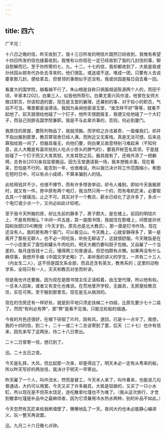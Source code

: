 ```yaml
---
---
---
```

title: 四六
---




广平兄：

十八日之晚的信，昨天收到了。我十三日所发的明信片既然已经收到，我惟有希望十四日所发的信也接着收到。我惟有以你现在一定已经收到了我的几封信的事，聊自慰解而已。至于你所寄的七，九，十二，十七的信，我却都收到了，大抵是我或孙伏园从邮务代办处去寻来的，他们很乱，或送或不送，堆成一团，只要有人去说要拿那几封，便给拿去，但冒领的事倒似乎还没有。我或伏园是每日自去看一回。

看厦大的国学院，越看越不行了。朱山根是自称只佩服胡适陈源两个人的，而田千顷，辛家本[202]，白果三人，似皆他所荐引。白果尤善兴风作浪，他曾在女师大做过职员，你该知道的罢，现在是玉堂的襄理，还兼别的事，对于较小的职员，气焰不可当，嘴里都是油滑话。我因为亲闻他密语玉堂，“谁怎样不好”等等，就看不起他了。前天就很给他碰了一个钉子，他昨天借题报复，我便又给他碰了一个大钉子，而自己则辞去国学院兼职。我是不与此辈共事的，否则，何必到厦门。

我原住的房屋，要陈列物品了，我就须搬。而学校之办法甚奇，一面催我们，却并不指出搬到那里，教员寄宿舍已经人满，而附近又无客栈，真是无法可想。后来总算指给我一间了，但器具毫无，向他们要，则白果又故意特别刁难起来（不知何意，此人大概是有喜欢给别人吃点小苦头的脾气的），要我开帐签名具领，于是就给碰了一个钉子而又大发其怒。大发其怒之后，器具就有了，还格外添了一把躺椅，总务长[203]亲自监督搬运。因为玉堂邀请我一场，我本想做点事，现在看来，恐怕是不行的，能否到一年，也很难说。所以我已决计将工作范围缩小，希图在短时日中，可以有点小成绩，不算来骗别人的钱。

此校用钱并不少，也很不撙节，而有许多悭吝举动，却令人难耐。即如今天我搬房时，就又有一件。房中原有两个电灯，我当然只用一个的，而有电机匠来，必要取去其一个玻璃泡，止之不可。其实对于一个教员，薪水已经化了这许多了，多点一个电灯或少点一个，又何必如此计较呢。

至于我今天所搬的房，却比先前的静多了，房子颇大，是在楼上。前回的明信片上，不是有照相么？中间一共五座，其一是图书馆，我就住在那楼上，间壁是孙伏园和张颐[204]教授（今天才到，原先也是北大教员），那一面是钉书作场，现在还没有人。我的房有两个窗门，可以看见山。今天晚上，心就安静得多了，第一是离开了那些无聊人，也不必一同吃饭，听些无聊话了，这就很舒服。今天晚饭是在一个小店里买了面包和罐头牛肉吃的，明天大概仍要叫厨子包做。又自雇了一个当差的，每月连饭钱十二元，懂得两三句普通话，但恐怕颇有点懒。如果再没有什么麻烦事，我想开手编《中国文学史略》了。来听我的讲义的学生，一共有二十三人（内女生二人），这不但是国文系全部，而且还含有英文，教育系的；这里的动物学系，全班只有一人，天天和教员对坐而听讲。

但是我也许还要搬。因为现在是图书馆主任正请假着，由玉堂代理，所以他有权。一旦本人回来，或者又有变化也难说。在荒地里开学校，无器具，无房屋给教员住，实在可笑。至于搬到那里去，现在是无从揣测的。

现在的住房还有一样好处，就是到平地只须走扶梯二十四级，比原先要少七十二级了。然而“有利必有弊”，那“弊”是看不见海，只能见轮船的烟通。

今夜的月色还很好，在楼下徘徊了片时，因有风，遂回，已是十一点半了。我想，我的十四的信，到二十，二十一或二十二总该寄到了罢，后天（二十七）也许有信来，因先来写了这两张，待二十八日寄出。

二十二日曾寄一信，想已到了。

迅。二十五日之夜。

今天是礼拜，大风，但比起那一次来，却差得远了。明天未必一定有从粤来的船，所以昨天写好的两张信，我决计于明天一早寄出。

昨天雇了一个人，叫作流水，然而是替工，今天本人来了，叫作春来，也能说几句普通话，大约可以用罢。今天又买了许多器具，大抵是铝做的，又买了一只小水缸，所以现在是不但茶水饶足，连吃散拿吐瑾也不为难了。（我从这次旅行，才觉到散拿吐瑾是补品中之最麻烦者，因为它须兼用冷水热水两种，别的补品不如此。）

今天忽然有瓦匠来给我刷墙壁了，懒懒地乱了一天。夜间大约也未必能静心编讲义，玩一整天再说罢。

迅。九月二十六日晚七点钟。